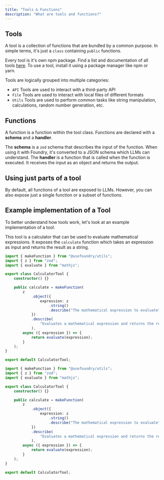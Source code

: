 ```yaml
---
title: "Tools & Functions"
description: "What are tools and functions?"
---
```


## Tools

A tool is a collection of functions that are bundled by a common purpose.
In simple terms, it's just a `class` containing `public` functions.

Every tool is it's own npm package. Find a list and documentation of all tools [here](/tools).
To use a tool, install it using a package manager like npm or yarn.

Tools are logically grouped into multiple categories:

-   `API` Tools are used to interact with a third-party API
-   `File` Tools are used to interact with local files of different formats
-   `Utils` Tools are used to perform common tasks like string manipulation, calculations, random number generation, etc.

## Functions

A function is a function within the tool class. Functions are declared with a **schema** and a **handler**.

The **schema** is a `zod` schema that describes the input of the function. When using it with Foundry, it's converted to a JSON schema which LLMs can understand.
The **handler** is a function that is called when the function is executed. It receives the input as an object and returns the output.

## Using just parts of a tool

By default, all functions of a tool are exposed to LLMs. However, you can also expose just a single function or a subset of functions.

## Example implementation of a Tool

To better understand how tools work, let's look at an example implementation of a tool.

This tool is a calculator that can be used to evaluate mathematical expressions.
It exposes the `calculate` function which takes an expression as input and returns the result as a string.

```typescript packages/tools/utils/calculator/src/tool.ts
import { makeFunction } from "@usefoundry/utils";
import { z } from "zod";
import { evaluate } from "mathjs";

export class CalculatorTool {
    constructor() {}

    public calculate = makeFunction(
        z
            .object({
                expression: z
                    .string()
                    .describe("The mathematical expression to evaluate"),
            })
            .describe(
                "Evaluates a mathematical expression and returns the result as string. Always use it do any math"
            ),
        async ({ expression }) => {
            return evaluate(expression);
        }
    );
}

export default CalculatorTool;
```

```typescript packages/tools/utils/calculator/src/tool.ts
import { makeFunction } from "@usefoundry/utils";
import { z } from "zod";
import { evaluate } from "mathjs";

export class CalculatorTool {
    constructor() {}

    public calculate = makeFunction(
        z
            .object({
                expression: z
                    .string()
                    .describe("The mathematical expression to evaluate"),
            })
            .describe(
                "Evaluates a mathematical expression and returns the result as string. Always use it do any math"
            ),
        async ({ expression }) => {
            return evaluate(expression);
        }
    );
}

export default CalculatorTool;
```
